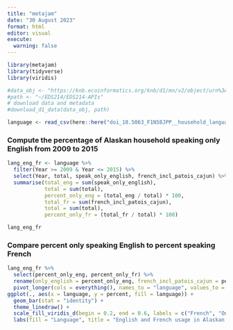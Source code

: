 ```yaml
---
title: "metajam"
date: "30 August 2023"
format: html
editor: visual
execute: 
  warning: false
---
```


```r
library(metajam)
library(tidyverse)
library(viridis)
```

```r
#data_obj <- "https://knb.ecoinformatics.org/knb/d1/mn/v2/object/urn%3Auuid%3A7fc6f6db-c5ea-426a-a743-1f2edafb43b8"
#path <- "~/EDS214/EDS214-APIs"
# download data and metadata
#download_d1_data(data_obj, path)

language <- read_csv(here::here("doi_10.5063_F1N58JPP__household_language__csv", "household_language.csv"))
```

### Compute the percentage of Alaskan household speaking only English from 2009 to 2015

```r
lang_eng_fr <- language %>%
  filter(Year >= 2009 & Year <= 2015) %>%
  select(Year, total, speak_only_english, french_incl_patois_cajun) %>%
  summarise(total_eng = sum(speak_only_english), 
            total = sum(total), 
            percent_only_eng = (total_eng / total) * 100, 
            total_fr = sum(french_incl_patois_cajun),
            total = sum(total), 
            percent_only_fr = (total_fr / total) * 100)

lang_eng_fr
```

### Compare percent only speaking English to percent speaking French

```r
lang_eng_fr %>%
  select(percent_only_eng, percent_only_fr) %>%
  rename(only_english = percent_only_eng, french_incl_patois_cajun = percent_only_fr) %>%
  pivot_longer(cols = everything(), names_to = "language", values_to = "percent") %>%
ggplot(., aes(x = language, y = percent, fill = language)) +
  geom_bar(stat = "identity") +
  theme_linedraw() +
  scale_fill_viridis_d(begin = 0.2, end = 0.6, labels = c("French", "Only English")) +
  labs(fill = "Language", title = "English and French usage in Alaskan households, 2009-2015")
```

